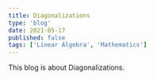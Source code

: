 ---
title: Diagonalizations
type: 'blog'
date: 2021-05-17
published: false
tags: ['Linear Algebra', 'Mathematics']
---

This blog is about Diagonalizations.
